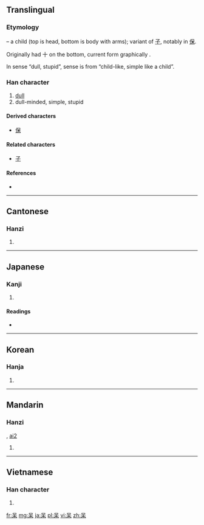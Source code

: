 {{also|騃}}
==Translingual==
===Etymology===
{{liushu|p}} – a child (top is head, bottom is body with arms); variant of [[子]], notably in [[保]].

Originally had 十 on the bottom, current form graphically {{Han compound|口|木}}.

In sense “dull, stupid”, sense is from “child-like, simple like a child”.

===Han character===
{{Han char|rn=30|rad=口|as=04|sn=7|four=6090<sub>4</sub>|canj=口木 (RD)|ids=⿱[[口]][[木]]}}

# [[dull]]
# dull-minded, simple, stupid

====Derived characters====
* [[保]]

====Related characters====
* [[子]]

====References====
* {{Han ref|kx=0181.110|dkj=03395|dj=0399.100|hdz=10585.110|uh=5446|ud=21574|bh=A762|bd=42850}}

----

==Cantonese==

===Hanzi===
{{yue-hanzi|jyut=[[daai1]], [[ngoi4]]|y=daai1, ngoi4}}

# {{defn|Cantonese|sort=口04}}

----

==Japanese==

===Kanji===
{{ja-kanji|grade=|rs=口04}}

# {{defn|Japanese|sort=口04}}

====Readings====
* {{ja-readings|on=[[ぼう]] (bō), [[がい]] (gai), [[ほう]] (hō)|kun=[[おろか]] (oroka), [[あきれる]] (akireru)}}

----

==Korean==

===Hanja===
{{ko-hanja|hangeul=[[매]], [[태]], 보|rv=mae, tae, bo|mr=mae, t'ae, po}}

# {{defn|Korean|sort=口04}}

----

==Mandarin==

===Hanzi===
{{cmn-hanzi|pin=[[dāi]] ([[dai1]])|wg=dai<sup>1</sup>}}, [[ai2]]

# {{defn|Mandarin|sort=口04}}

----

==Vietnamese==

===Han character===
{{vi-hantu|ngốc|rs=口04}}

# {{defn|Vietnamese|sort=口04}}

[[fr:呆]]
[[mg:呆]]
[[ja:呆]]
[[pl:呆]]
[[vi:呆]]
[[zh:呆]]